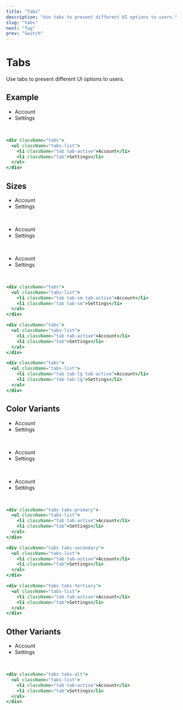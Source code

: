 ```yaml
---
title: "Tabs"
description: "Use tabs to present different UI options to users."
slug: "tabs"
next: "Tag"
prev: "Switch"
---
```


# Tabs

Use tabs to present different UI options to users.

## Example

<div className="tabs">
  <ul className="tabs-list">
    <li className="tab tab-active">Account</li>
    <li className="tab">Settings</li>
  </ul>
</div>
<br />

```jsx
<div className="tabs">
  <ul className="tabs-list">
    <li className="tab tab-active">Account</li>
    <li className="tab">Settings</li>
  </ul>
</div>
```

## Sizes

<div className="tabs">
  <ul className="tabs-list">
    <li className="tab tab-sm tab-active">Account</li>
    <li className="tab tab-sm">Settings</li>
  </ul>
</div>
<br />
<div className="tabs">
  <ul className="tabs-list">
    <li className="tab tab-active">Account</li>
    <li className="tab">Settings</li>
  </ul>
</div>
<br />
<div className="tabs">
  <ul className="tabs-list">
    <li className="tab tab-lg tab-active">Account</li>
    <li className="tab tab-lg">Settings</li>
  </ul>
</div>
<br />

```jsx
<div className="tabs">
  <ul className="tabs-list">
    <li className="tab tab-sm tab-active">Account</li>
    <li className="tab tab-sm">Settings</li>
  </ul>
</div>

<div className="tabs">
  <ul className="tabs-list">
    <li className="tab tab-active">Account</li>
    <li className="tab">Settings</li>
  </ul>
</div>

<div className="tabs">
  <ul className="tabs-list">
    <li className="tab tab-lg tab-active">Account</li>
    <li className="tab tab-lg">Settings</li>
  </ul>
</div>
```

## Color Variants

<div className="tabs tabs-primary">
  <ul className="tabs-list">
    <li className="tab tab-active">Account</li>
    <li className="tab">Settings</li>
  </ul>
</div>
<br />
<div className="tabs tabs-secondary">
  <ul className="tabs-list">
    <li className="tab tab-active">Account</li>
    <li className="tab">Settings</li>
  </ul>
</div>
<br />
<div className="tabs tabs-tertiary">
  <ul className="tabs-list">
    <li className="tab tab-active">Account</li>
    <li className="tab">Settings</li>
  </ul>
</div>
<br />

```jsx
<div className="tabs tabs-primary">
  <ul className="tabs-list">
    <li className="tab tab-active">Account</li>
    <li className="tab">Settings</li>
  </ul>
</div>

<div className="tabs tabs-secondary">
  <ul className="tabs-list">
    <li className="tab tab-active">Account</li>
    <li className="tab">Settings</li>
  </ul>
</div>

<div className="tabs tabs-tertiary">
  <ul className="tabs-list">
    <li className="tab tab-active">Account</li>
    <li className="tab">Settings</li>
  </ul>
</div>
```

## Other Variants

<div className="tabs tabs-alt">
  <ul className="tabs-list">
    <li className="tab tab-active">Account</li>
    <li className="tab">Settings</li>
  </ul>
</div>
<br />

```jsx
<div className="tabs tabs-alt">
  <ul className="tabs-list">
    <li className="tab tab-active">Account</li>
    <li className="tab">Settings</li>
  </ul>
</div>
```
